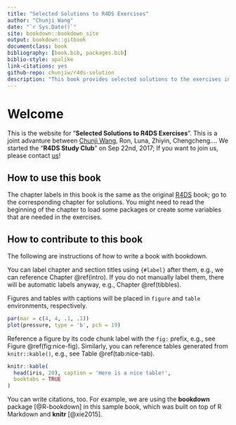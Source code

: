 ```yaml
--- 
title: "Selected Solutions to R4DS Exercises"
author: "Chunji Wang"
date: "`r Sys.Date()`"
site: bookdown::bookdown_site
output: bookdown::gitbook
documentclass: book
bibliography: [book.bib, packages.bib]
biblio-style: apalike
link-citations: yes
github-repo: chunjiw/r4ds-solution
description: "This book provides selected solutions to the exercises in the wonderful book _R for Data Science_ by Wickham Hadley."
---
```


# Welcome {-}

This is the website for "**Selected Solutions to R4DS Exercises**". This is a joint advanture between [Chunji Wang](https://chunjiw.rbind.io), Ron, Luna, Zhiyin, Chengcheng.... We started the "**R4DS Study Club**" on Sep 22nd, 2017; If you want to join us, please contact [us](mailto:chunjiw@gmail.com)!

## How to use this book

The chapter labels in this book is the same as the original [R4DS](http://http://r4ds.had.co.nz) book; go to the corresponding chapter for solutions. You might need to read the beginning of the chapter to load some packages or create some variables that are needed in the exercises. 

## How to contribute to this book

The following are instructions of how to write a book with bookdown.

You can label chapter and section titles using `{#label}` after them, e.g., we can reference Chapter \@ref(intro). If you do not manually label them, there will be automatic labels anyway, e.g., Chapter \@ref(tibbles).

Figures and tables with captions will be placed in `figure` and `table` environments, respectively.

```r
par(mar = c(4, 4, .1, .1))
plot(pressure, type = 'b', pch = 19)
```

Reference a figure by its code chunk label with the `fig:` prefix, e.g., see Figure \@ref(fig:nice-fig). Similarly, you can reference tables generated from `knitr::kable()`, e.g., see Table \@ref(tab:nice-tab).

```r
knitr::kable(
  head(iris, 20), caption = 'Here is a nice table!',
  booktabs = TRUE
)
```

You can write citations, too. For example, we are using the **bookdown** package [@R-bookdown] in this sample book, which was built on top of R Markdown and **knitr** [@xie2015].